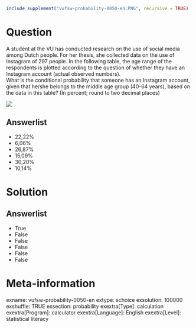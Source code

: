 ```r
include_supplement("vufsw-probability-0050-en.PNG", recursive = TRUE)
```

Question
========
A student at the VU has conducted research on the use of social media among Dutch people. For her thesis, she collected data on the use of Instagram of 297 people. In the following table, the age range of the respondents is plotted according to the question of whether they have an Instagram account (actual observed numbers).  
What is the conditional probability that someone has an Instagram account, given that he/she belongs to the middle age group (40-64 years), based on the data in this table? (In percent; round to two decimal places)   
  
![](vufsw-probability-0050-en.PNG)

Answerlist
----------
* 22,22%
* 6,06%
* 26,87%
* 15,09%
* 30,20%
* 10,14%

Solution
========

Answerlist
----------
* True
* False
* False
* False
* False
* False

Meta-information
================
exname: vufsw-probability-0050-en
extype: schoice
exsolution: 100000
exshuffle: TRUE
exsection: probability
exextra[Type]: calculation
exextra[Program]: calculator
exextra[Language]: English
exextra[Level]: statistical literacy

